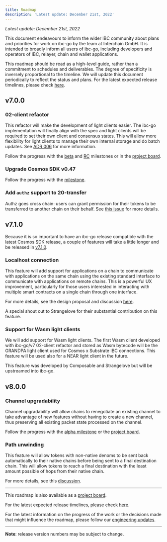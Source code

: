 ```yaml
---
title: Roadmap
description: 'Latest update: December 21st, 2022'
---
```


*Latest update: December 21st, 2022*

This document endeavours to inform the wider IBC community about plans and priorities for work on ibc-go by the team at Interchain GmbH. It is intended to broadly inform all users of ibc-go, including developers and operators of IBC, relayer, chain and wallet applications.

This roadmap should be read as a high-level guide, rather than a commitment to schedules and deliverables. The degree of specificity is inversely proportional to the timeline. We will update this document periodically to reflect the status and plans. For the latest expected release timelines, please check [here](https://github.com/cosmos/ibc-go/wiki/Release-timeline).

## v7.0.0

### 02-client refactor

This refactor will make the development of light clients easier. The ibc-go implementation will finally align with the spec and light clients will be required to set their own client and consensus states. This will allow more flexibility for light clients to manage their own internal storage and do batch updates. See [ADR 006](/docs/ibc/v7.8.x/architecture/adr-006-02-client-refactor.md) for more information.

Follow the progress with the [beta](https://github.com/cosmos/ibc-go/milestone/25) and [RC](https://github.com/cosmos/ibc-go/milestone/27) milestones or in the [project board](https://github.com/orgs/cosmos/projects/7/views/14).

### Upgrade Cosmos SDK v0.47

Follow the progress with the [milestone](https://github.com/cosmos/ibc-go/milestone/36).

### Add `authz` support to 20-transfer

Authz goes cross chain: users can grant permission for their tokens to be transferred to another chain on their behalf. See [this issue](https://github.com/cosmos/ibc-go/issues/2431) for more details.

## v7.1.0

Because it is so important to have an ibc-go release compatible with the latest Cosmos SDK release, a couple of features will take a little longer and be released in [v7.1.0](https://github.com/cosmos/ibc-go/milestone/37).

### Localhost connection

This feature will add support for applications on a chain to communicate with applications on the same chain using the existing standard interface to communicate with applications on remote chains. This is a powerful UX improvement, particularly for those users interested in interacting with multiple smart contracts on a single chain through one interface.

For more details, see the design proposal and discussion [here](https://github.com/cosmos/ibc-go/discussions/2191).

A special shout out to Strangelove for their substantial contribution on this feature.

### Support for Wasm light clients

We will add support for Wasm light clients. The first Wasm client developed with ibc-go/v7 02-client refactor and stored as Wasm bytecode will be the GRANDPA light client used for Cosmos x Substrate IBC connections. This feature will be used also for a NEAR light client in the future.

This feature was developed by Composable and Strangelove but will be upstreamed into ibc-go.

## v8.0.0

### Channel upgradability

Channel upgradability will allow chains to renegotiate an existing channel to take advantage of new features without having to create a new channel, thus preserving all existing packet state processed on the channel.

Follow the progress with the [alpha milestone](https://github.com/cosmos/ibc-go/milestone/29) or the [project board](https://github.com/orgs/cosmos/projects/7/views/17).

### Path unwinding

This feature will allow tokens with non-native denoms to be sent back automatically to their native chains before being sent to a final destination chain. This will allow tokens to reach a final destination with the least amount possible of hops from their native chain.

For more details, see this [discussion](https://github.com/cosmos/ibc/discussions/824).

***

This roadmap is also available as a [project board](https://github.com/orgs/cosmos/projects/7/views/25).

For the latest expected release timelines, please check [here](https://github.com/cosmos/ibc-go/wiki/Release-timeline).

For the latest information on the progress of the work or the decisions made that might influence the roadmap, please follow our [engineering updates](https://github.com/cosmos/ibc-go/wiki/Engineering-updates).

***

**Note**: release version numbers may be subject to change.
